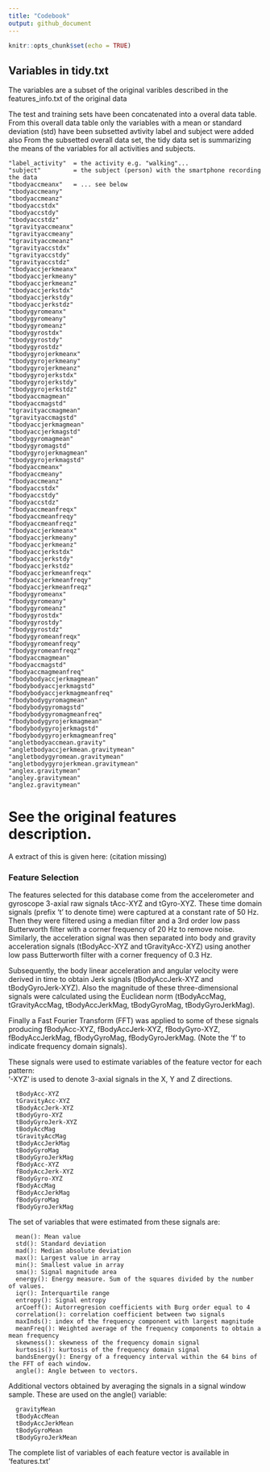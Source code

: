 ```yaml
---
title: "Codebook"
output: github_document
---
```


```r
knitr::opts_chunk$set(echo = TRUE)
```

## Variables in tidy.txt

The variables are a subset of the original varibles described in the features_info.txt of the original data

The test and training sets have been concatenated into a overal data table.
From this overall data table only the variables with a mean or standard deviation (std) have been subsetted
avtivity label and subject were added also
From the subsetted overall data set, the tidy data set is summarizing the means of the variables for all activities and subjects.

	"label_activity"  = the activity e.g. "walking"...
	"subject"         = the subject (person) with the smartphone recording the data
	"tbodyaccmeanx"   = ... see below
	"tbodyaccmeany"
	"tbodyaccmeanz"
	"tbodyaccstdx"
	"tbodyaccstdy"
	"tbodyaccstdz"
	"tgravityaccmeanx"
	"tgravityaccmeany"
	"tgravityaccmeanz"
	"tgravityaccstdx"
	"tgravityaccstdy"
	"tgravityaccstdz"
	"tbodyaccjerkmeanx"
	"tbodyaccjerkmeany"
	"tbodyaccjerkmeanz"
	"tbodyaccjerkstdx"
	"tbodyaccjerkstdy"
	"tbodyaccjerkstdz"
	"tbodygyromeanx"
	"tbodygyromeany"
	"tbodygyromeanz"
	"tbodygyrostdx"
	"tbodygyrostdy"
	"tbodygyrostdz"
	"tbodygyrojerkmeanx"
	"tbodygyrojerkmeany"
	"tbodygyrojerkmeanz"
	"tbodygyrojerkstdx"
	"tbodygyrojerkstdy"
	"tbodygyrojerkstdz"
	"tbodyaccmagmean"
	"tbodyaccmagstd"
	"tgravityaccmagmean"
	"tgravityaccmagstd"
	"tbodyaccjerkmagmean"
	"tbodyaccjerkmagstd"
	"tbodygyromagmean"
	"tbodygyromagstd"
	"tbodygyrojerkmagmean"
	"tbodygyrojerkmagstd"
	"fbodyaccmeanx"
	"fbodyaccmeany"
	"fbodyaccmeanz"
	"fbodyaccstdx"
	"fbodyaccstdy"
	"fbodyaccstdz"
	"fbodyaccmeanfreqx"
	"fbodyaccmeanfreqy"
	"fbodyaccmeanfreqz"
	"fbodyaccjerkmeanx"
	"fbodyaccjerkmeany"
	"fbodyaccjerkmeanz"
	"fbodyaccjerkstdx"
	"fbodyaccjerkstdy"
	"fbodyaccjerkstdz"
	"fbodyaccjerkmeanfreqx"
	"fbodyaccjerkmeanfreqy"
	"fbodyaccjerkmeanfreqz"
	"fbodygyromeanx"
	"fbodygyromeany"
	"fbodygyromeanz"
	"fbodygyrostdx"
	"fbodygyrostdy"
	"fbodygyrostdz"
	"fbodygyromeanfreqx"
	"fbodygyromeanfreqy"
	"fbodygyromeanfreqz"
	"fbodyaccmagmean"
	"fbodyaccmagstd"
	"fbodyaccmagmeanfreq"
	"fbodybodyaccjerkmagmean"
	"fbodybodyaccjerkmagstd"
	"fbodybodyaccjerkmagmeanfreq"
	"fbodybodygyromagmean"
	"fbodybodygyromagstd"
	"fbodybodygyromagmeanfreq"
	"fbodybodygyrojerkmagmean"
	"fbodybodygyrojerkmagstd"
	"fbodybodygyrojerkmagmeanfreq"
	"angletbodyaccmean.gravity"
	"angletbodyaccjerkmean.gravitymean"
	"angletbodygyromean.gravitymean"
	"angletbodygyrojerkmean.gravitymean"
	"anglex.gravitymean"
	"angley.gravitymean"
	"anglez.gravitymean"

See the original features description.
===================================================
A extract of this is given here: (citation missing)

### Feature Selection 

The features selected for this database come from the accelerometer and gyroscope 3-axial raw signals tAcc-XYZ and tGyro-XYZ. These time domain signals (prefix 't' to denote time) were captured at a constant rate of 50 Hz. Then they were filtered using a median filter and a 3rd order low pass Butterworth filter with a corner frequency of 20 Hz to remove noise. Similarly, the acceleration signal was then separated into body and gravity acceleration signals (tBodyAcc-XYZ and tGravityAcc-XYZ) using another low pass Butterworth filter with a corner frequency of 0.3 Hz. 

Subsequently, the body linear acceleration and angular velocity were derived in time to obtain Jerk signals (tBodyAccJerk-XYZ and tBodyGyroJerk-XYZ). Also the magnitude of these three-dimensional signals were calculated using the Euclidean norm (tBodyAccMag, tGravityAccMag, tBodyAccJerkMag, tBodyGyroMag, tBodyGyroJerkMag). 

Finally a Fast Fourier Transform (FFT) was applied to some of these signals producing fBodyAcc-XYZ, fBodyAccJerk-XYZ, fBodyGyro-XYZ, fBodyAccJerkMag, fBodyGyroMag, fBodyGyroJerkMag. (Note the 'f' to indicate frequency domain signals). 

These signals were used to estimate variables of the feature vector for each pattern:  
'-XYZ' is used to denote 3-axial signals in the X, Y and Z directions.

      tBodyAcc-XYZ
      tGravityAcc-XYZ
      tBodyAccJerk-XYZ
      tBodyGyro-XYZ
      tBodyGyroJerk-XYZ
      tBodyAccMag
      tGravityAccMag
      tBodyAccJerkMag
      tBodyGyroMag
      tBodyGyroJerkMag
      fBodyAcc-XYZ
      fBodyAccJerk-XYZ
      fBodyGyro-XYZ
      fBodyAccMag
      fBodyAccJerkMag
      fBodyGyroMag
      fBodyGyroJerkMag

The set of variables that were estimated from these signals are: 

      mean(): Mean value
      std(): Standard deviation
      mad(): Median absolute deviation 
      max(): Largest value in array
      min(): Smallest value in array
      sma(): Signal magnitude area
      energy(): Energy measure. Sum of the squares divided by the number of values. 
      iqr(): Interquartile range 
      entropy(): Signal entropy
      arCoeff(): Autorregresion coefficients with Burg order equal to 4
      correlation(): correlation coefficient between two signals
      maxInds(): index of the frequency component with largest magnitude
      meanFreq(): Weighted average of the frequency components to obtain a mean frequency
      skewness(): skewness of the frequency domain signal 
      kurtosis(): kurtosis of the frequency domain signal 
      bandsEnergy(): Energy of a frequency interval within the 64 bins of the FFT of each window.
      angle(): Angle between to vectors.

Additional vectors obtained by averaging the signals in a signal window sample. These are used on the angle() variable:

      gravityMean
      tBodyAccMean
      tBodyAccJerkMean
      tBodyGyroMean
      tBodyGyroJerkMean

The complete list of variables of each feature vector is available in 'features.txt'


